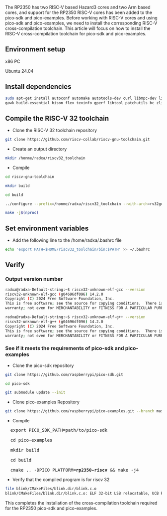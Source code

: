 The RP2350 has two RISC-V based Hazard3 cores and two Arm based cores, and support for the RP2350 RISC-V cores has been added to the pico-sdk and pico-examples.
Before working with RISC-V cores and using pico-sdk and pico-examples, we need to install the corresponding RISC-V cross-compilation toolchain. This article will focus on how to install the RISC-V cross-compilation toolchain for pico-sdk and pico-examples.

## Environment setup

x86 PC

Ubuntu 24.04

## Install dependencies

```bash
sudo apt-get install autoconf automake autotools-dev curl libmpc-dev libmpfr-dev libgmp-dev \
gawk build-essential bison flex texinfo gperf libtool patchutils bc zlib1g-dev libexpat-dev
```

## Compile the RISC-V 32 toolchain

- Clone the RISC-V 32 toolchain repository

```bash
git clone https://github.com/riscv-collab/riscv-gnu-toolchain.git
```

- Create an output directory

```bash
mkdir /honme/radxa/riscv32_toolchain
```

- Compile

```bash
cd riscv-gnu-toolchain

mkdir build

cd build

../configure --prefix=/honme/radxa/riscv32_toolchain --with-arch=rv32gc --with-abi=ilp32 --enable-multilib

make -j$(nproc)
```

## Set environment variables

- Add the following line to the /home/radxa/.bashrc file

```bash
echo 'export PATH=$HOME/riscv32_toolchain/bin:$PATH' >> ~/.bashrc
```

## Verify

### Output version number

```bash
radxa@radxa-Default-string:~$ riscv32-unknown-elf-gcc --version
riscv32-unknown-elf-gcc (g04696df096) 14.2.0
Copyright (C) 2024 Free Software Foundation, Inc.
This is free software; see the source for copying conditions.  There is NO
warranty; not even for MERCHANTABILITY or FITNESS FOR A PARTICULAR PURPOSE.

radxa@radxa-Default-string:~$ riscv32-unknown-elf-g++ --version
riscv32-unknown-elf-g++ (g04696df096) 14.2.0
Copyright (C) 2024 Free Software Foundation, Inc.
This is free software; see the source for copying conditions.  There is NO
warranty; not even for MERCHANTABILITY or FITNESS FOR A PARTICULAR PURPOSE.
```

### See if it meets the requirements of pico-sdk and pico-examples

- Clone the pico-sdk repository

```bash
git clone https://github.com/raspberrypi/pico-sdk.git

cd pico-sdk

git submodule update --init
```

- Clone pico-examples Repository

```bash
git clone https://github.com/raspberrypi/pico-examples.git --branch master
```

- Compile

<pre>
  export PICO_SDK_PATH=path/to/pico-sdk
  <!-- prettier-ignore -->
  cd pico-examples
  <!-- prettier-ignore -->
  mkdir build
  <!-- prettier-ignore -->
  cd build
  <!-- prettier-ignore -->
  cmake .. -DPICO_PLATFORM=<b>rp2350-riscv</b> && make -j4
</pre>

- Verify that the compiled program is for riscv 32

```bash
file blink/CMakeFiles/blink.dir/blink.c.o
blink/CMakeFiles/blink.dir/blink.c.o: ELF 32-bit LSB relocatable, UCB RISC-V, RVC, soft-float ABI, version 1 (SYSV), with debug_info, not stripped
```

This completes the installation of the cross-compilation toolchain required for the RP2350 pico-sdk and pico-examples.
